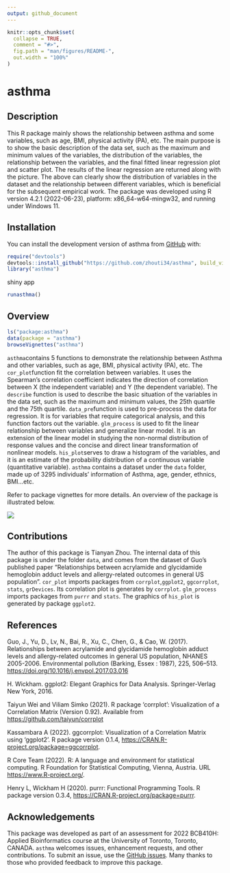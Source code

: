 ```yaml
---
output: github_document
---
```


<!-- README.md is generated from README.Rmd. Please edit that file -->

```r
knitr::opts_chunk$set(
  collapse = TRUE,
  comment = "#>",
  fig.path = "man/figures/README-",
  out.width = "100%"
)
```

# asthma

<!-- badges: start -->
<!-- badges: end -->

## Description
This R package mainly shows the relationship between asthma and some variables, such as age, BMI, physical activity (PA), etc. The main purpose is to show the basic description of the data set, such as the maximum and minimum values of the variables, the distribution of the variables, the relationship between the variables, and the final fitted linear regression plot and scatter plot. The results of the linear regression are returned along with the picture. The above can clearly show the distribution of variables in the dataset and the relationship between different variables, which is beneficial for the subsequent empirical work.
The package was developed using R version 4.2.1 (2022-06-23), platform: x86_64-w64-mingw32, and running under Windows 11. 


## Installation

You can install the development version of asthma from [GitHub](https://github.com/) with:

```r
require("devtools")
devtools::install_github("https://github.com/zhouti34/asthma", build_vignettes = TRUE)
library("asthma")
```

shiny app

```r
runasthma()
```

## Overview
```r
ls("package:asthma")
data(package = "asthma") 
browseVignettes("asthma")
```
`asthma`contains 5 functions to demonstrate the relationship between Asthma and other variables, such as age, BMI, physical activity (PA), etc. The `cor_plot`function fit the correlation between variables. It uses the Spearman's correlation coefficient indicates the direction of correlation between X (the independent variable) and Y (the dependent variable). The `describe` function is used to describe the basic situation of the variables in the data set, such as the maximum and minimum values, the 25th quartile and the 75th quartile. `data_pre`function is used to pre-process the data for regression. It is for variables that require categorical analysis, and this function factors out the variable. `glm_process` is used to fit the linear relationship between variables and generalize linear model. It is an extension of the linear model in studying the non-normal distribution of response values and the concise and direct linear transformation of nonlinear models. `his_plot`serves to draw a histogram of the variables, and it is an estimate of the probability distribution of a continuous variable (quantitative variable). `asthma` contains a dataset under the `data` folder, made up of 3295 individuals' information of Asthma, age, gender, ethnics, BMI...etc.   

Refer to package vignettes for more details. An overview of the package is illustrated below.

![](./inst/extdata/readme.png)



## Contributions
The author of this package is Tianyan Zhou. The internal data of this package is under the folder `data`, and comes from the dataset of Guo's published paper "Relationships between acrylamide and glycidamide hemoglobin adduct levels and allergy-related outcomes in general US population". `cor_plot` imports packages from `corrplot`,`ggplot2`, `ggcorrplot`, `stats`, `grDevices`. Its correlation plot is generates by `corrplot`.  `glm_process` imports packages from `purrr` and `stats`. The graphics of `his_plot` is generated by package `ggplot2`.

## References
Guo, J., Yu, D., Lv, N., Bai, R., Xu, C., Chen, G., & Cao, W. (2017). Relationships between acrylamide and glycidamide hemoglobin adduct levels and allergy-related outcomes in general US population, NHANES 2005-2006. Environmental pollution (Barking, Essex : 1987), 225, 506–513. <https://doi.org/10.1016/j.envpol.2017.03.016>

H. Wickham. ggplot2: Elegant Graphics for Data Analysis. Springer-Verlag New York, 2016.

Taiyun Wei and Viliam Simko (2021). R package 'corrplot': Visualization of a Correlation Matrix (Version 0.92). Available from <https://github.com/taiyun/corrplot>

Kassambara A (2022). ggcorrplot: Visualization of a Correlation Matrix using 'ggplot2'. R package version 0.1.4, <https://CRAN.R-project.org/package=ggcorrplot>.

R Core Team (2022). R: A language and environment for statistical computing. R Foundation for Statistical Computing, Vienna, Austria. URL <https://www.R-project.org/>.

Henry L, Wickham H (2020). purrr: Functional Programming Tools. R package version 0.3.4, <https://CRAN.R-project.org/package=purrr>.




## Acknowledgements
This package was developed as part of an assessment for 2022 BCB410H: Applied Bioinformatics course at the University of Toronto, Toronto, CANADA. `asthma` welcomes issues, enhancement requests, and other contributions. To submit an issue, use the [GitHub issues](https://github.com/zhouti34/asthma/issues). Many thanks to those who provided feedback to improve this package.




